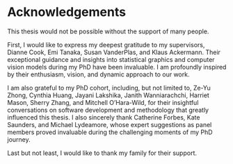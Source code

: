 # Acknowledgements {-}

This thesis would not be possible without the support of many people.

First, I would like to express my deepest gratitude to my supervisors, Dianne Cook, Emi Tanaka, Susan VanderPlas, and Klaus Ackermann. Their exceptional guidance and insights into statistical graphics and computer vision models during my PhD have been invaluable. I am profoundly inspired by their enthusiasm, vision, and dynamic approach to our work.

I am also grateful to my PhD cohort, including, but not limited to, Ze-Yu Zhong, Cynthia Huang, Jayani Lakshika, Janith Wanniarachchi, Harriet Mason, Sherry Zhang, and Mitchell O'Hara-Wild, for their insightful conversations on software development and methodology that greatly influenced this thesis. I also sincerely thank Catherine Forbes, Kate Saunders, and Michael Lydeamore, whose expert suggestions as panel members proved invaluable during the challenging moments of my PhD journey.

Last but not least, I would like to thank my family for their support.


\clearpage\pagenumbering{arabic}\setcounter{page}{0}
